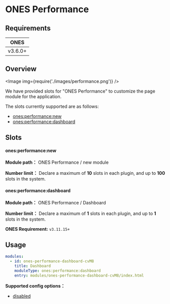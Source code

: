 # ONES Performance


## Requirements

|  ONES   |
| :-----: |
| v3.6.0+ |

## Overview

<Image img={require('./images/performance.png')} />

We have provided slots for "ONES Performance" to customize the page module for the application.

The slots currently supported are as follows:

- [ones:performance:new](#onesperformancenew)
- [ones:performance:dashboard](#onesperformancedashboard)

## Slots

#### ones:performance:new

**Module path：** ONES Performance / new module

**Number limit：** Declare a maximum of **10** slots in each plugin, and up to **100** slots in the system.

#### ones:performance:dashboard

**Module path：** ONES Performance / Dashboard

**Number limit：** Declare a maximum of **1** slots in each plugin, and up to **1** slots in the system.

**ONES Requirement:** `v3.11.15+`

## Usage

```yaml
modules:
  - id: ones-performance-dashboard-cvM8
    title: Dashboard
    moduleType: ones:performance:dashboard
    entry: modules/ones-performance-dashboard-cvM8/index.html
```

**Supported config options：**

- [disabled](../../../../reference/config/plugin.yaml#disabled)
